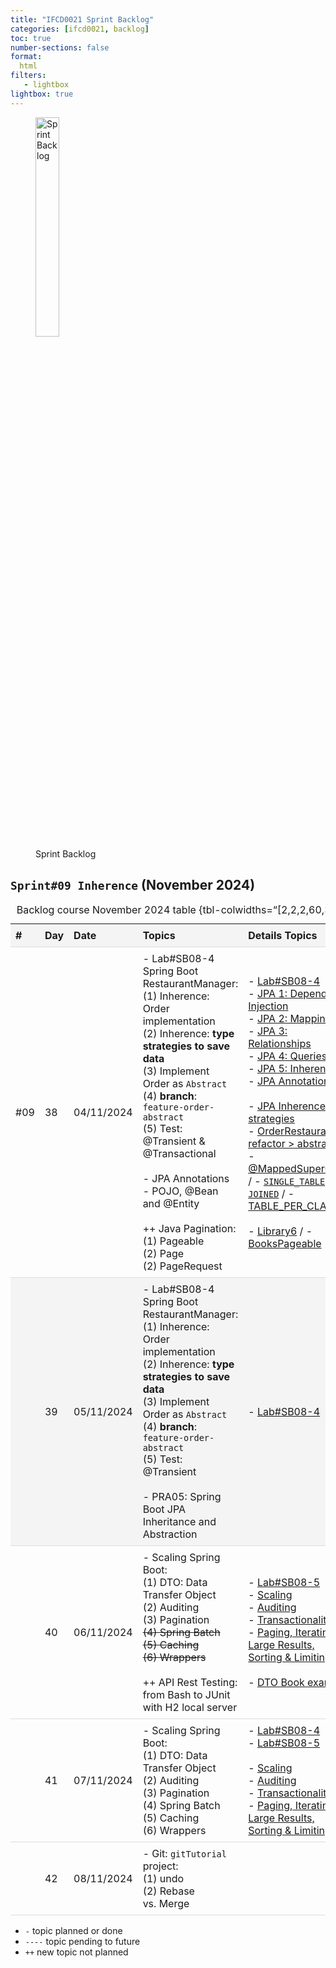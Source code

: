 ```yaml
---
title: "IFCD0021 Sprint Backlog"
categories: [ifcd0021, backlog]
toc: true
number-sections: false
format:
  html
filters:
   - lightbox
lightbox: true
---
```


<style>

.heatMap th { background:  #f4f4f4;}
tr:nth-child(2) {background-color: #f4f4f4;}

th, td {
  padding: 8px;
  text-align: left;
  border-bottom: 1px solid #ddd;
}

tr:hover {background-color:  #f4f4f4;}

</style>

![Sprint Backlog](/images/home/backlog.jpg){width="30%"}

<div class="heatMap">

::: {.column-page-right}


##  ``Sprint#09 Inherence`` (November 2024)

| # | Day | Date | Topics |  Details Topics |
| -- | -- | -- | -- | -- |
|  #09 | 38 | 04/11/2024 |  - Lab#SB08-4 Spring Boot RestaurantManager: </br> (1) Inherence: Order implementation </br> (2) Inherence: **type strategies to save data** </br> (3) Implement Order as `Abstract`</br> (4) **branch**: `feature-order-abstract` </br> (5)  Test: @Transient & @Transactional </br></br>  - JPA Annotations </br>   - POJO, @Bean and @Entity </br></br>  ++ Java Pagination: </br>  (1) Pageable </br> (2) Page </br> (2) PageRequest |  - [Lab#SB08-4](/springboot/sblab8-4.qmd){.external target='_blank'} </br>  - [JPA 1: Dependency Injection](/springboot/boot-concepts-injection.qmd){.external target='_blank'}</br>   - [JPA 2: Mappings](/springboot/boot-concepts-jpa-2.qmd){.external target='_blank'}</br>   - [JPA 3: Relationships](/springboot/boot-concepts-jpa-3.qmd){.external target='_blank'}</br>  - [JPA 4: Queries](/springboot/boot-concepts-jpa-4.qmd){.external target='_blank'}</br>  - [JPA 5: Inherence](/springboot/boot-concepts-jpa-5.qmd){.external target='_blank'}</br>  - [JPA Annotations](/springboot/boot-concepts-annotations.qmd){.external target='_blank'}</br> </BR>  - [JPA Inherence strategies](https://github.com/AlbertProfe/cifojava2022-6/wiki){.external target='_blank'}  </br>  - [OrderRestaurant refactor > abstract](https://github.com/AlbertProfe/restaurantManager/tree/b1bdddcf75c6772d4fd89d71d8370d778511abfe){.external target='_blank'}  </br> - [@MappedSuperClass](https://camo.githubusercontent.com/edaad3359cdc9de33a4d972aa6e87de37f6865534866254e8d2b5d506c067866/68747470733a2f2f64726976652e676f6f676c652e636f6d2f75633f69643d3174335a315878316e48327632466b534d61475f4a386349696a3452565f336764){.external target='_blank'} / - [`SINGLE_TABLE`](https://camo.githubusercontent.com/ec2cde1fb13acb2151fd8c33054ed895c27ea87e425159755412dcdcf99c7ab1/68747470733a2f2f64726976652e676f6f676c652e636f6d2f75633f69643d31386e66694b6e5161696d342d6c54443231694277793331334461787476373348){.external target='_blank'} / - [`JOINED`](https://camo.githubusercontent.com/746e24e3c4e42e9821c4846df58c2023d6b0267d337b554fba72ade3a811120b/68747470733a2f2f64726976652e676f6f676c652e636f6d2f75633f69643d3142707861573766565f6b6834507946576e336934396e473453716e4b59704145){.external target='_blank'} / - [TABLE_PER_CLASS](https://camo.githubusercontent.com/1f2ef03652d55fdfa773967fa6e1b46442ccc49c9fa33f633de2ea79951612d9/68747470733a2f2f64726976652e676f6f676c652e636f6d2f75633f69643d31697843653273526d4973535f39773762506b6d636479425a6d684b6133477458){.external target='_blank'} </br> </br>  - [Library6](https://github.com/AlbertProfe/cifojava2022-3/tree/master/library6){.external target='_blank'}  / - [BooksPageable](https://github.com/AlbertProfe/BooksPageable){.external target='_blank'}  |
|   | 39 | 05/11/2024 | - Lab#SB08-4 Spring Boot RestaurantManager: </br> (1) Inherence: Order implementation </br> (2) Inherence: **type strategies to save data** </br> (3) Implement Order as `Abstract`</br> (4) **branch**: `feature-order-abstract` </br> (5)  Test: @Transient   </br> </br>  - PRA05: Spring Boot JPA Inheritance and Abstraction </br>| - [Lab#SB08-4](/springboot/sblab8-4.qmd){.external target='_blank'} </br>   |
|   | 40 | 06/11/2024 | - Scaling Spring Boot: </br> (1) DTO: Data Transfer Object </br>  (2) Auditing  </br>  (3) Pagination </br> <S>(4) Spring Batch </br> (5) Caching </br> (6)  Wrappers </S> </BR> </BR> ++ API Rest Testing: from Bash to JUnit with H2 local server | - [Lab#SB08-5](/springboot/sblab8-5.qmd){.external target='_blank'} </br> - [Scaling](/springboot/boot-concepts-scaling.qmd){.external target='_blank'}  </br> - [Auditing](https://docs.spring.io/spring-data/jpa/reference/auditing.html){.external target='_blank'}  </br> - [Transactionality](https://docs.spring.io/spring-data/jpa/reference/jpa/transactions.html){.external target='_blank'}  </br> - [Paging, Iterating Large Results, Sorting & Limiting](https://docs.spring.io/spring-data/jpa/reference/repositories/query-methods-details.html#repositories.special-parameters){.external target='_blank'} </br></br>  - [DTO Book example](https://docs.google.com/document/d/e/2PACX-1vR3feTl82-sdtkuMAGzAVt2jJ6UHDhUKaKuOeSUah6FC0OkTXrZ8KoBcQDGSA6Kcn255qYk0OQl0pFH/pub){.external target='_blank'} |
|   | 41 | 07/11/2024 |  - Scaling Spring Boot: </br> (1) DTO: Data Transfer Object </br>  (2) Auditing  </br>  (3) Pagination </br> (4) Spring Batch </br> (5) Caching </br> (6)  Wrappers| - [Lab#SB08-4](/springboot/sblab8-4.qmd){.external target='_blank'} </br>   - [Lab#SB08-5](/springboot/sblab8-5.qmd){.external target='_blank'} </br> </br>  - [Scaling](/springboot/boot-concepts-scaling.qmd){.external target='_blank'}  </br>  - [Auditing](https://docs.spring.io/spring-data/jpa/reference/auditing.html){.external target='_blank'}  </br> - [Transactionality](https://docs.spring.io/spring-data/jpa/reference/jpa/transactions.html){.external target='_blank'}  </br> - [Paging, Iterating Large Results, Sorting & Limiting](https://docs.spring.io/spring-data/jpa/reference/repositories/query-methods-details.html#repositories.special-parameters){.external target='_blank'}|
|   | 42 | 08/11/2024 |  - Git: `gitTutorial` project: </br> (1)  undo </br>  (2) Rebase vs. Merge  </S> </br>  |  |
: Backlog course November 2024 table {tbl-colwidths="[2,2,2,60,34]"}
:::

</div>

::: {.callout-note}
- `-` topic planned or done
- `----` topic pending to future
- `++` new topic not planned
:::

